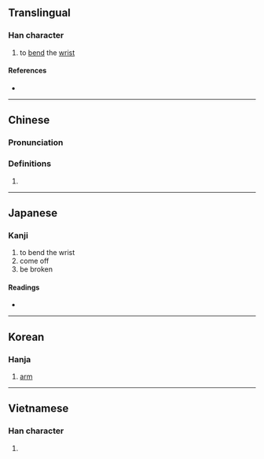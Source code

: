 {{character info/new}}
==Translingual==

===Han character===
{{Han char|rn=64|rad=手|as=08|sn=11|four=53012|canj=QJNU|ids=⿰扌宛}}

# to [[bend]] the [[wrist]]

====References====
* {{Han ref|kx=0434.260|dkj=12181|dj=0784.060|hdz=31907.020|uh=6365|ud=25445|bh=D567|bd=54631}}

----

==Chinese==
{{zh-forms}}

===Pronunciation===
{{zh-pron
|m=wàn
|c=wun2
|mc=y
|oc=y
|ma=
|cat=v
}}

===Definitions===
{{zh-hanzi}}

# {{rfdef|lang=zh}}

----

==Japanese==

===Kanji===
{{ja-kanji|grade=|rs=手08}}

# to bend the wrist
# come off
# be broken

====Readings====
* {{ja-readings|on=[[わん]] (wan), [[うつ]] (utsu), [[うち]] (uchi)|kun=[[うで]] (ude), [[もぐ]] (mogu)}}

----

==Korean==

===Hanja===
{{ko-hanja|hangeul=완|rv=wan|mr=wan}}

# [[arm]]

----

==Vietnamese==

===Han character===
{{vi-hantu|uốn|rs=手08}}

# {{defn|lang=vi|sort=手08}}